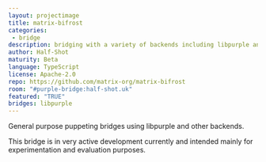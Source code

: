 ```yaml
---
layout: projectimage
title: matrix-bifrost
categories: 
 - bridge
description: bridging with a variety of backends including libpurple and xmpp.js
author: Half-Shot
maturity: Beta
language: TypeScript
license: Apache-2.0
repo: https://github.com/matrix-org/matrix-bifrost
room: "#purple-bridge:half-shot.uk"
featured: "TRUE"
bridges: libpurple
---
```


General purpose puppeting bridges using libpurple and other backends.

This bridge is in very active development currently and intended mainly for experimentation and evaluation purposes.
